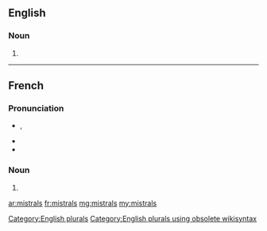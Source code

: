 ==English==

===Noun===
{{head|en}}

# {{plural of|mistral}}

[[Category:English plurals]][[Category:English plurals using obsolete wikisyntax]]

----

==French==

===Pronunciation===
* {{IPA|/mis.tʁal/|lang=fr}}, {{X-SAMPA|/mis.tRal/|lang=fr}}
* {{homophones|mistral|lang=fr}}
* {{hyphenation|mis|trals|lang=fr}}

===Noun===
{{head|fr|plural}} {{m-p}}

# {{plural of|mistral|lang=fr}}

[[ar:mistrals]]
[[fr:mistrals]]
[[mg:mistrals]]
[[my:mistrals]]